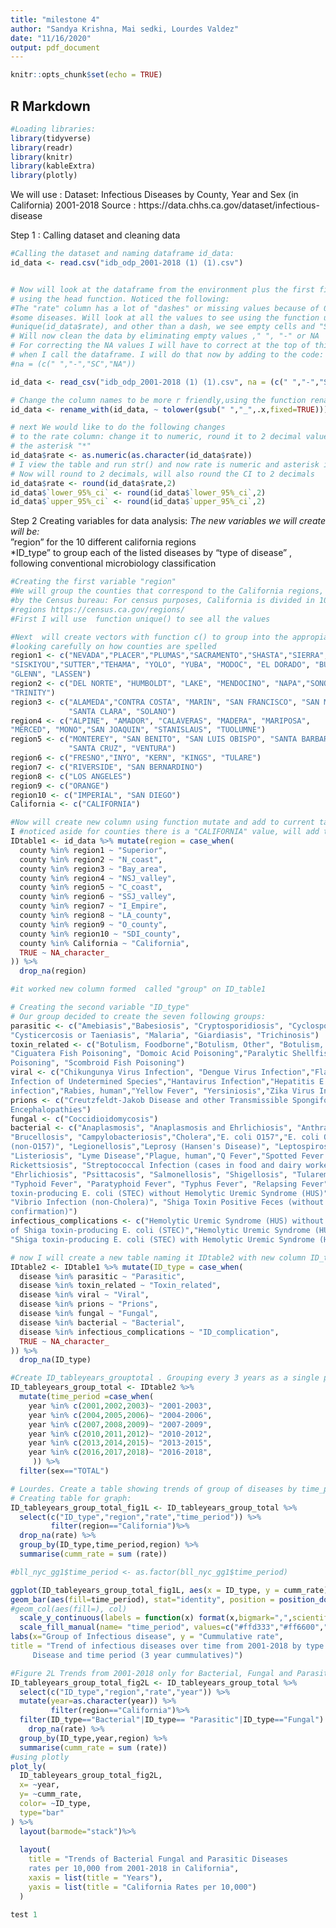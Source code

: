 ```yaml
---
title: "milestone 4"
author: "Sandya Krishna, Mai sedki, Lourdes Valdez"
date: "11/16/2020"
output: pdf_document
---
```


```r
knitr::opts_chunk$set(echo = TRUE)
```

## R Markdown

```r
#Loading libraries:
library(tidyverse)
library(readr)
library(knitr)
library(kableExtra)
library(plotly)
```
We will use :
Dataset: Infectious Diseases by County, Year and Sex (in California) 2001-2018
Source : https://data.chhs.ca.gov/dataset/infectious-disease

Step 1 : Calling dataset and cleaning data 

```r
#Calling the dataset and naming dataframe id_data:
id_data <- read.csv("idb_odp_2001-2018 (1) (1).csv")
```

```r
```
```r
# Now will look at the dataframe from the environment plus the first five rows
# using the head function. Noticed the following:
#The "rate" column has a lot of "dashes" or missing values because of 0 cases for 
#some diseases. Will look at all the values to see using the function unique()
#unique(id_data$rate), and other than a dash, we see empty cells and "SC"
# Will now clean the data by eliminating empty values ," ", "-" or NA 
# For correcting the NA values I will have to correct at the top of this code
# when I call the dataframe. I will do that now by adding to the code: 
#na = (c(" ","-","SC","NA"))
```
```r
id_data <- read_csv("idb_odp_2001-2018 (1) (1).csv", na = (c(" ","-","SC","NA")))
```
```r

# Change the column names to be more r friendly,using the function rename  column names will changeto all lower case and snake_case.
id_data <- rename_with(id_data, ~ tolower(gsub(" ","_",.x,fixed=TRUE)))
```
```r
# next We would like to do the following changes
# to the rate column: change it to numeric, round it to 2 decimal values and d/c 
# the asterisk "*" 
id_data$rate <- as.numeric(as.character(id_data$rate))
# I view the table and run str() and now rate is numeric and asterisk is gone.
# Now will round to 2 decimals, will also round the CI to 2 decimals
id_data$rate <- round(id_data$rate,2)
id_data$`lower_95%_ci` <- round(id_data$`lower_95%_ci`,2)
id_data$`upper_95%_ci` <- round(id_data$`upper_95%_ci`,2)

```


\newpage
Step 2 Creating variables for data analysis:
*The new variables we will create will be:  
*"region" for the 10 different california regions  
*ID_type" to group each of the listed diseases by "type of disease" , following conventional microbiology classification 
```r
#Creating the first variable "region"
#We will group the counties that correspond to the California regions, as done
#by the Census bureau: For census purposes, California is divided in 10 
#regions https://census.ca.gov/regions/
#First I will use  function unique() to see all the values

#Next  will create vectors with function c() to group into the appropiate region
#looking carefully on how counties are spelled
region1 <- c("NEVADA","PLACER","PLUMAS","SACRAMENTO","SHASTA","SIERRA",
"SISKIYOU","SUTTER","TEHAMA", "YOLO", "YUBA", "MODOC", "EL DORADO", "BUTTE",
"GLENN", "LASSEN")
region2 <- c("DEL NORTE", "HUMBOLDT", "LAKE", "MENDOCINO", "NAPA","SONOMA",
"TRINITY")
region3 <- c("ALAMEDA","CONTRA COSTA", "MARIN", "SAN FRANCISCO", "SAN MATEO", 
             "SANTA CLARA", "SOLANO")
region4 <- c("ALPINE", "AMADOR", "CALAVERAS", "MADERA", "MARIPOSA",
"MERCED", "MONO","SAN JOAQUIN", "STANISLAUS", "TUOLUMNE") 
region5 <- c("MONTEREY", "SAN BENITO", "SAN LUIS OBISPO", "SANTA BARBARA",
             "SANTA CRUZ", "VENTURA")
region6 <- c("FRESNO","INYO", "KERN", "KINGS", "TULARE")
region7 <- c("RIVERSIDE", "SAN BERNARDINO")
region8 <- c("LOS ANGELES")
region9 <- c("ORANGE")
region10 <- c("IMPERIAL", "SAN DIEGO")
California <- c("CALIFORNIA")

```
```r
#Now will create new column using function mutate and add to current table,
I #noticed aside for counties there is a "CALIFORNIA" value, will add that
IDtable1 <- id_data %>% mutate(region = case_when(
  county %in% region1 ~ "Superior",
  county %in% region2 ~ "N_coast",
  county %in% region3 ~ "Bay_area",
  county %in% region4 ~ "NSJ_valley",
  county %in% region5 ~ "C_coast",
  county %in% region6 ~ "SSJ_valley",
  county %in% region7 ~ "I_Empire",
  county %in% region8 ~ "LA_county",
  county %in% region9 ~ "O_county",
  county %in% region10 ~ "SDI_county",
  county %in% California ~ "California",
  TRUE ~ NA_character_
)) %>%
  drop_na(region)

#it worked new column formed  called "group" on ID_table1
```
```r
# Creating the second variable "ID_type"
# Our group decided to create the seven following groups:
parasitic <- c("Amebiasis","Babesiosis", "Cryptosporidiosis", "Cyclosporiasis",
"Cysticercosis or Taeniasis", "Malaria", "Giardiasis", "Trichinosis")
toxin_related <- c("Botulism, Foodborne","Botulism, Other", "Botulism, Wound",
"Ciguatera Fish Poisoning", "Domoic Acid Poisoning","Paralytic Shellfish
Poisoning", "Scombroid Fish Poisoning") 
viral <- c("Chikungunya Virus Infection", "Dengue Virus Infection","Flavivirus
Infection of Undetermined Species","Hantavirus Infection","Hepatitis E acute
infection","Rabies, human","Yellow Fever", "Yersiniosis","Zika Virus Infection") 
prions <- c("Creutzfeldt-Jakob Disease and other Transmissible Spongiform
Encephalopathies")
fungal <- c("Coccidioidomycosis")
bacterial <- c("Anaplasmosis", "Anaplasmosis and Ehrlichiosis", "Anthrax",
"Brucellosis", "Campylobacteriosis","Cholera","E. coli O157","E. coli Other STEC
(non-O157)", "Legionellosis","Leprosy (Hansen's Disease)", "Leptospirosis",
"Listeriosis", "Lyme Disease","Plague, human","Q Fever","Spotted Fever
Rickettsiosis", "Streptococcal Infection (cases in food and dairy workers)",
"Ehrlichiosis", "Psittacosis", "Salmonellosis", "Shigellosis", "Tularemia",
"Typhoid Fever", "Paratyphoid Fever", "Typhus Fever", "Relapsing Fever", "Shiga
toxin-producing E. coli (STEC) without Hemolytic Uremic Syndrome (HUS)",
"Vibrio Infection (non-Cholera)", "Shiga Toxin Positive Feces (without culture
confirmation)")
infectious_complications <- c("Hemolytic Uremic Syndrome (HUS) without evidence
of Shiga toxin-producing E. coli (STEC)","Hemolytic Uremic Syndrome (HUS)", 
"Shiga toxin-producing E. coli (STEC) with Hemolytic Uremic Syndrome (HUS)")

# now I will create a new table naming it IDtable2 with new column ID_type
IDtable2 <- IDtable1 %>% mutate(ID_type = case_when(
  disease %in% parasitic ~ "Parasitic",
  disease %in% toxin_related ~ "Toxin_related",
  disease %in% viral ~ "Viral",
  disease %in% prions ~ "Prions",
  disease %in% fungal ~ "Fungal",
  disease %in% bacterial ~ "Bacterial",
  disease %in% infectious_complications ~ "ID_complication",
  TRUE ~ NA_character_
)) %>%
  drop_na(ID_type)

```
```r
#Create ID_tableyears_grouptotal . Grouping every 3 years as a single period and change years to character, keep only total instead of male and female.
ID_tableyears_group_total <- IDtable2 %>%
  mutate(time_period =case_when(
    year %in% c(2001,2002,2003)~ "2001-2003",
    year %in% c(2004,2005,2006)~ "2004-2006",
    year %in% c(2007,2008,2009)~ "2007-2009",
    year %in% c(2010,2011,2012)~ "2010-2012",
    year %in% c(2013,2014,2015)~ "2013-2015",
    year %in% c(2016,2017,2018)~ "2016-2018",
     )) %>%
  filter(sex=="TOTAL")

```

\newpage
```r
# Lourdes. Create a table showing trends of group of diseases by time_period  in California. From all groups of diseases
# Creating table for graph:
ID_tableyears_group_total_fig1L <- ID_tableyears_group_total %>%
  select(c("ID_type","region","rate","time_period")) %>%
         filter(region=="California")%>%
  drop_na(rate) %>%
  group_by(ID_type,time_period,region) %>%
  summarise(cumm_rate = sum (rate))

#bll_nyc_gg1$time_period <- as.factor(bll_nyc_gg1$time_period)

ggplot(ID_tableyears_group_total_fig1L, aes(x = ID_type, y = cumm_rate)) +
geom_bar(aes(fill=time_period), stat="identity", position = position_dodge()) +
#geom_col(aes(fill=), col)
  scale_y_continuous(labels = function(x) format(x,bigmark=",",scientific=FALSE))+
  scale_fill_manual(name= "time_period", values=c("#ffd333","#ff6600","#be0f24","#f91cc7","#910ff5","#003884")) +
labs(x="Group of Infectious disease", y = "Cummulative rate",
title = "Trend of infectious diseases over time from 2001-2018 by type of 
     Disease and time period (3 year cummulatives)")

``` 
```r
#Figure 2L Trends from 2001-2018 only for Bacterial, Fungal and Parasitic conditions
ID_tableyears_group_total_fig2L <- ID_tableyears_group_total %>%
  select(c("ID_type","region","rate","year")) %>%
  mutate(year=as.character(year)) %>%
         filter(region=="California")%>%
  filter(ID_type=="Bacterial"|ID_type== "Parasitic"|ID_type=="Fungal") %>%
    drop_na(rate) %>%
  group_by(ID_type,year,region) %>%
  summarise(cumm_rate = sum (rate)) 
#using plotly
plot_ly(
  ID_tableyears_group_total_fig2L,
  x= ~year,
  y= ~cumm_rate,
  color= ~ID_type,
  type="bar"
) %>%
  layout(barmode="stack")%>%
  
  layout(
    title = "Trends of Bacterial Fungal and Parasitic Diseases
    rates per 10,000 from 2001-2018 in California",
    xaxis = list(title = "Years"),
    yaxis = list(title = "California Rates per 10,000")
  )

```
```r
test 1
```

